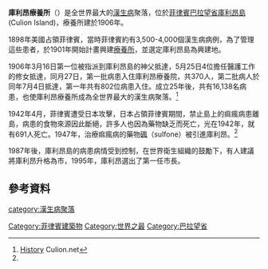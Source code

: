 {{coord|16.109153|121.970215|display=title}}
'''庫利昂療養所'''（{{lang-en|Culion Leper Colony}}）是全世界最大的[[漢生病|漢生病]]聚落，位於[[菲律賓|菲律賓]][[巴拉望省|巴拉望省]][[庫利昂島|庫利昂島]](Culion Island)，療養所建於1906年。

1898年美國占領菲律賓，當時菲律賓約有3,500-4,000個漢生病病例，為了管理這些患者，於1901年開始計畫興建[[漢生病療養院|療養所]]，並選定庫利昂島為興建地。

1906年3月16日第一位被指派到庫利昂島的神父抵達，5月25日4位擔任醫護工作的修女抵達，同月27日，第一批病患入住庫利昂療養院，共370人，第二批病人於同年7月4日抵達，第一年共有802位病患入住。成立25年後，共有16,138名病患，也使庫利昂療養所成為全世界最大的漢生病聚落。<ref name="#1">[http://www.culion.net/history.html History] {{Wayback|url=http://www.culion.net/history.html |date=20220331094452 }} Culion.net</ref>

1942年4月，菲律賓遭受日本攻擊，日本占領菲律賓期間，禁止島上的痲瘋病患離島，病患的食物來源因此斷絕，許多人也因為藥物缺乏而死亡，光在1942年，就有691人死亡。1947年，治療痲瘋病的藥物[[碸|碸]]（sulfone）被引進庫利昂。<ref name="#1"/>

1987年後，庫利昂島的病患病情受到控制，在世界衛生組織的鼓勵下，有人建議將庫利昂升格為市，1995年，庫利昂選出了第一任市長。

==參考資料==
<references/>

{{Hospital-stub}}

[[category:漢生病聚落|category:漢生病聚落]]
[[Category:菲律賓建築物|Category:菲律賓建築物]]
[[Category:世界之最|Category:世界之最]]
[[Category:巴拉望省|Category:巴拉望省]]